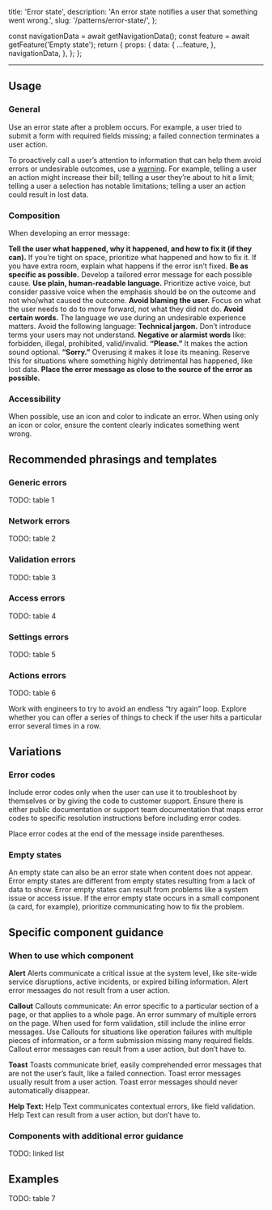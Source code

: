   title: 'Error state',
  description: 'An error state notifies a user that something went wrong.',
  slug: '/patterns/error-state/',
};



  const navigationData = await getNavigationData();
  const feature = await getFeature('Empty state');
  return {
    props: {
      data: {
        ...feature,
      },
      navigationData,
    },
  };
};

<content>

<NormalizedPatternHeader description={meta.description} name={meta.title} data={props.data} />

</content>

---

<contentwrapper>

<PageAside data={mdxHeadings} />

<content>

## Usage

### General

Use an error state after a problem occurs. For example, a user tried to submit a form with required fields missing; a failed connection terminates a user action.

To proactively call a user’s attention to information that can help them avoid errors or undesirable outcomes, use a [warning](/components/callout#callout-variants). For example, telling a user an action might increase their bill; telling a user they’re about to hit a limit; telling a user a selection has notable limitations; telling a user an action could result in lost data.

### Composition

When developing an error message:

<UnorderedList>
  <ListItem>
    <strong>Tell the user what happened, why it happened, and how to fix it (if they can).</strong>
    <UnorderedList marginBottom="space0">
      <ListItem>If you’re tight on space, prioritize what happened and how to fix it.</ListItem>
      <ListItem>If you have extra room, explain what happens if the error isn’t fixed.</ListItem>
    </UnorderedList>
  </ListItem>
  <ListItem>
    <strong>Be as specific as possible.</strong> Develop a tailored error message for each possible cause.
  </ListItem>
  <ListItem>
    <strong>Use plain, human-readable language.</strong> Prioritize active voice, but consider passive voice when the
    emphasis should be on the outcome and not who/what caused the outcome.
  </ListItem>
  <ListItem>
    <strong>Avoid blaming the user.</strong> Focus on what the user needs to do to move forward, not what they did not
    do.
  </ListItem>
  <ListItem>
    <strong>Avoid certain words.</strong> The language we use during an undesirable experience matters. Avoid the
    following language:
    <UnorderedList marginBottom="space0">
      <ListItem>
        <strong>Technical jargon.</strong> Don’t introduce terms your users may not understand.
      </ListItem>
      <ListItem>
        <strong>Negative or alarmist words</strong> like: forbidden, illegal, prohibited, valid/invalid.
      </ListItem>
      <ListItem>
        <strong>“Please.”</strong> It makes the action sound optional.
      </ListItem>
      <ListItem>
        <strong>“Sorry.”</strong> Overusing it makes it lose its meaning. Reserve this for situations where something
        highly detrimental has happened, like lost data.
      </ListItem>
    </UnorderedList>
  </ListItem>
  <ListItem>
    <strong>Place the error message as close to the source of the error as possible.</strong>
  </ListItem>
</UnorderedList>

### Accessibility

When possible, use an icon and color to indicate an error. When using only an icon or color, ensure the content clearly indicates something went wrong.

## Recommended phrasings and templates

### Generic errors

TODO: table 1

### Network errors

TODO: table 2

### Validation errors

TODO: table 3

### Access errors

TODO: table 4

### Settings errors

TODO: table 5

### Actions errors

TODO: table 6

Work with engineers to try to avoid an endless “try again” loop. Explore whether you can offer a series of things to check if the user hits a particular error several times in a row.

## Variations

### Error codes

Include error codes only when the user can use it to troubleshoot by themselves or by giving the code to customer support. Ensure there is either public documentation or support team documentation that maps error codes to specific resolution instructions before including error codes.

Place error codes at the end of the message inside parentheses.

### Empty states

An empty state can also be an error state when content does not appear. Error empty states are different from empty states resulting from a lack of data to show. Error empty states can result from problems like a system issue or access issue. If the error empty state occurs in a small component (a card, for example), prioritize communicating how to fix the problem.

## Specific component guidance

### When to use which component

<strong>Alert</strong>
<UnorderedList>
  <ListItem>
    Alerts communicate a critical issue at the system level, like site-wide service disruptions, active incidents, or
    expired billing information.
  </ListItem>
  <ListItem>Alert error messages do not result from a user action.</ListItem>
</UnorderedList>

<strong>Callout</strong>
<UnorderedList>
  <ListItem>
    Callouts communicate:
    <UnorderedList marginBottom="space0">
      <ListItem>An error specific to a particular section of a page, or that applies to a whole page.</ListItem>
      <ListItem>
        An error summary of multiple errors on the page. When used for form validation, still include the inline error
        messages.
      </ListItem>
      <ListItem>
        Use Callouts for situations like operation failures with multiple pieces of information, or a form submission
        missing many required fields.
      </ListItem>
    </UnorderedList>
  </ListItem>
  <ListItem>Callout error messages can result from a user action, but don’t have to.</ListItem>
</UnorderedList>

<strong>Toast</strong>
<UnorderedList>
  <ListItem>
    Toasts communicate brief, easily comprehended error messages that are not the user’s fault, like a failed
    connection.
  </ListItem>
  <ListItem>Toast error messages usually result from a user action.</ListItem>
  <ListItem>Toast error messages should never automatically disappear.</ListItem>
</UnorderedList>

<strong>Help Text:</strong>
<UnorderedList>
  <ListItem>Help Text communicates contextual errors, like field validation.</ListItem>
  <ListItem>Help Text can result from a user action, but don’t have to.</ListItem>
</UnorderedList>

### Components with additional error guidance

<UnorderedList>
  <ListItem>TODO: linked list</ListItem>
</UnorderedList>

## Examples

TODO: table 7

</content>

</contentwrapper>
